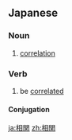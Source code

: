 ==Japanese==
{{ja-kanjitab|相|関}}

===Noun===
{{ja-noun|k|hira=そうかん|rom=sōkan}}

# [[correlation]]

===Verb===
{{ja-verb-suru|k|hira=そうかん|rom=sōkan}}

# be [[correlated]] 

====Conjugation====
{{ja-suru|相関|そうかん|sōkan}}

[[ja:相関]]
[[zh:相関]]